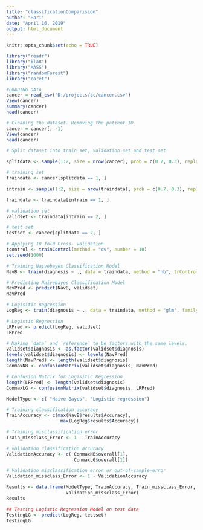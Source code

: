 ```yaml
---
title: "classificationComparision"
author: "Hari"
date: "April 16, 2019"
output: html_document
---
```


```r
knitr::opts_chunk$set(echo = TRUE)
```

```r
library("readr")
library("klaR")
library("MASS")
library("randomForest")
library("caret")

```

```r
#LOADING DATA
cancer = read_csv("D:/projects/cc/cancer.csv")
View(cancer)
summary(cancer)
head(cancer)

```
```r

# Cleaning the dataset. Removing the patient ID
cancer = cancer[, -1]
View(cancer)
head(cancer)

```
```r

# Split dataset into train set, validation set and test set

splitdata <- sample(1:2, size = nrow(cancer), prob = c(0.7, 0.3), replace = T)
```
```r
# training set
traindata <- cancer[splitdata == 1, ]

intrain <- sample(1:2, size = nrow(traindata), prob = c(0.7, 0.3), replace = T)

traindata <- traindata[intrain == 1, ]
```
```r
# validation set
validset <- traindata[intrain == 2, ]
```
```r
# test set
testset <- cancer[splitdata == 2, ] 
```
```r
# Applying 10 fold Cross- validation
tcontrol <- trainControl(method = "cv", number = 10)
set.seed(1000)
```
```r
# Training Naivebayes Classification Model
NavB <- train(diagnosis ~ ., data = traindata, method = "nb", trControl = tcontrol)
```

```r

# Predicting Naivebayes Classification Model
NavPred <- predict(NavB, validset)
NavPred

```
```r

# Logisitic Regression
LogReg <- train(diagnosis ~ ., data = traindata, method = "glm", family = binomial,trControl = tcontrol)
```
```r
# Logistic Regression
LRPred <- predict(LogReg, validset)
LRPred
```
```r
# Making `data` and `reference` to be factors with the same levels.
validset$diagnosis <- as.factor(validset$diagnosis)
levels(validset$diagnosis) <- levels(NavPred)
length(NavPred) <- length(validset$diagnosis)
ConmaxNB <- confusionMatrix(validset$diagnosis, NavPred)
```
```r
# Confusion Matrix for Logisitic Regression
length(LRPred) <- length(validset$diagnosis)
ConmaxLG <- confusionMatrix(validset$diagnosis, LRPred)

ModelType <- c( "Naive Bayes", "Logistic regression")  
```
```r

# Training classification accuracy
TrainAccuracy <- c(max(NavB$results$Accuracy), 
                    max(LogReg$results$Accuracy))

# Training misclassification error
Train_missclass_Error <- 1 - TrainAccuracy

# validation classification accuracy
ValidationAccuracy <- c( ConmaxNB$overall[1], 
                         ConmaxLG$overall[1])

# Validation misclassification error or out-of-sample-error
Validation_missclass_Error <- 1 - ValidationAccuracy


```
```r
Results <- data.frame(ModelType, TrainAccuracy, Train_missclass_Error, ValidationAccuracy, 
                      Validation_missclass_Error)
Results

```
```r

## Testing Logistic Regression Model on test data
TestingLG <- predict(LogReg, testset)
TestingLG

```